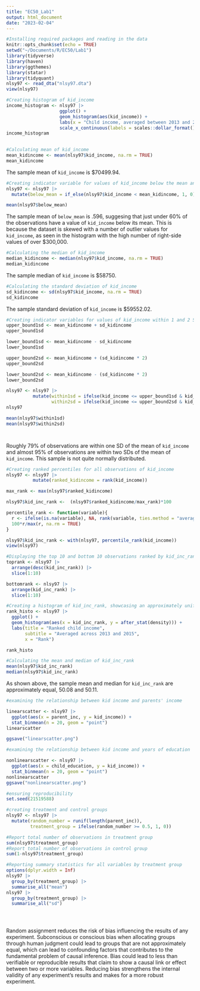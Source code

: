```yaml
---
title: "EC50_Lab1"
output: html_document
date: "2023-02-04"
---
```


```r
#Installing required packages and reading in the data 
knitr::opts_chunk$set(echo = TRUE)
setwd("~/Documents/R/EC50/Lab1")
library(tidyverse)
library(haven)
library(ggthemes)
library(statar) 
library(tidyquant)
nlsy97 <- read_dta("nlsy97.dta")
view(nlsy97)
```

```r
#Creating histogram of kid_income
income_histogram <- nlsy97 |> 
                    ggplot() +
                    geom_histogram(aes(kid_income)) +
                    labs(x = "Child income, averaged between 2013 and 2015") +
                    scale_x_continuous(labels = scales::dollar_format())
income_histogram
  
```

```r
#Calculating mean of kid_income 
mean_kidincome <- mean(nlsy97$kid_income, na.rm = TRUE)
mean_kidincome

```
The sample mean of `kid_income` is $70499.94. 

```r

#Creating indicator variable for values of kid_income below the mean and calculating the proportion of observations below the mean of kid_income 
nlsy97 <- nlsy97 |> 
  mutate(below_mean = if_else(nlsy97$kid_income < mean_kidincome, 1, 0))

mean(nlsy97$below_mean)

```

The sample mean of `below_mean` is .596, suggesing that just under 60% of the observations have a value of `kid_income` below its mean. This is because the dataset is skewed with a number of outlier values for `kid_income`, as seen in the histogram with the high number of right-side values of over $300,000. 

```r
#Calculating the median of kid_income
median_kidincome <- median(nlsy97$kid_income, na.rm = TRUE)
median_kidincome

```
The sample median of `kid_income` is $58750. 

```r
#Calculating the standard deviation of kid_income
sd_kidincome <- sd(nlsy97$kid_income, na.rm = TRUE)
sd_kidincome

```

The sample standard deviation of `kid_income` is $59552.02. 

```r
#Creating indicator variables for values of kid_income within 1 and 2 SDs of the mean and calculating the proportion of observations that fall within 1 and 2 SDs of the mean of kid_income 
upper_bound1sd <- mean_kidincome + sd_kidincome
upper_bound1sd

lower_bound1sd <- mean_kidincome - sd_kidincome
lower_bound1sd

upper_bound2sd <- mean_kidincome + (sd_kidincome * 2)
upper_bound2sd

lower_bound2sd <- mean_kidincome - (sd_kidincome * 2)
lower_bound2sd

nlsy97 <- nlsy97 |> 
          mutate(within1sd = ifelse(kid_income <= upper_bound1sd & kid_income >= lower_bound1sd, 1, 0),
                 within2sd = ifelse(kid_income <= upper_bound2sd & kid_income >= lower_bound2sd, 1, 0))
nlsy97

mean(nlsy97$within1sd)
mean(nlsy97$within2sd)




```

Roughly 79% of observations are within one SD of the mean of `kid_income` and almost 95% of observations are within two SDs of the mean of `kid_income`. This sample is not quite normally distributed. 

```r
#Creating ranked percentiles for all observations of kid_income 
nlsy97 <- nlsy97 |> 
          mutate(ranked_kidincome = rank(kid_income))

max_rank <- max(nlsy97$ranked_kidincome)

nlsy97$kid_inc_rank <-  (nlsy97$ranked_kidincome/max_rank)*100

percentile_rank <- function(variable){
  r <- ifelse(is.na(variable), NA, rank(variable, ties.method = "average"))
  100*r/max(r, na.rm = TRUE)
}

nlsy97$kid_inc_rank <- with(nlsy97, percentile_rank(kid_income))
view(nlsy97)

#Displaying the top 10 and bottom 10 observations ranked by kid_inc_rank
toprank <- nlsy97 |> 
  arrange(desc(kid_inc_rank)) |> 
  slice(1:10)

bottomrank <- nlsy97 |> 
  arrange(kid_inc_rank) |> 
  slice(1:10)


```

```r
#Creating a histogram of kid_inc_rank, showcasing an approximately uniform distribution
rank_histo <- nlsy97 |> 
  ggplot() +
  geom_histogram(aes(x = kid_inc_rank, y = after_stat(density))) +
  labs(title = "Ranked child income",
       subtitle = "Averaged across 2013 and 2015",
       x = "Rank")

rank_histo

#Calculating the mean and median of kid_inc_rank
mean(nlsy97$kid_inc_rank)
median(nlsy97$kid_inc_rank)


```

As shown above, the sample mean and median for `kid_inc_rank` are approximately equal, 50.08 and 50.11. 

```r

#examining the relationship between kid income and parents' income

linearscatter <- nlsy97 |> 
  ggplot(aes(x = parent_inc, y = kid_income)) +
  stat_binmean(n = 20, geom = "point") 
linearscatter 

ggsave("linearscatter.png")

#examining the relationship between kid income and years of education 

nonlinearscatter <- nlsy97 |> 
  ggplot(aes(x = child_education, y = kid_income)) +
  stat_binmean(n = 20, geom = "point") 
nonlinearscatter 
ggsave("nonlinearscatter.png")

```

```r
#ensuring reproducibility
set.seed(21519588)

#creating treatment and control groups
nlsy97 <- nlsy97 |> 
  mutate(random_number = runif(length(parent_inc)),
         treatment_group = ifelse(random_number >= 0.5, 1, 0))

#Report total number of observations in treatment group
sum(nlsy97$treatment_group)
#Report total number of observations in control group
sum(1-nlsy97$treatment_group)

#Reporting summary statistics for all variables by treatment group
options(dplyr.width = Inf)
nlsy97 |> 
  group_by(treatment_group) |> 
  summarise_all("mean")
nlsy97 |> 
  group_by(treatment_group) |> 
  summarise_all("sd")





```

Random assignment reduces the risk of bias influencing the results of any experiment. Subconscious or conscious bias when allocating groups through human judgment could lead to groups that are not approximately equal, which can lead to confounding factors that contributes to the fundamental problem of causal inference. Bias could lead to less than verifiable or reproducible results that claim to show a causal link or effect between two or more variables. Reducing bias strengthens the internal validity of any experiment's results and makes for a more robust experiment. 